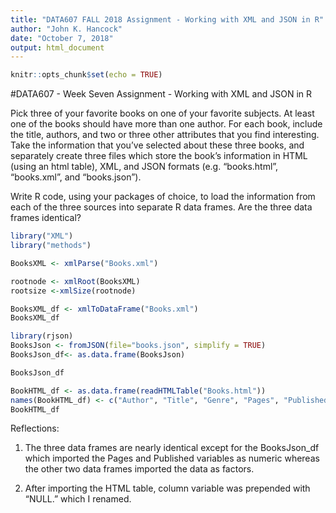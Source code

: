 ```yaml
---
title: "DATA607 FALL 2018 Assignment - Working with XML and JSON in R"
author: "John K. Hancock"
date: "October 7, 2018"
output: html_document
---
```


```r
knitr::opts_chunk$set(echo = TRUE)
```

#DATA607 - Week Seven Assignment - Working with XML and JSON in R

Pick three of your favorite books on one of your favorite subjects. At least one of the books should have more than one author. For each book, include the title, authors, and two or three other attributes that you find interesting.
Take the information that you've selected about these three books, and separately create three files which store the book's information in HTML (using an html table), XML, and JSON formats (e.g. "books.html", "books.xml", and "books.json"). 

Write R code, using your packages of choice, to load the information from each of the three sources into separate R data frames. Are the three data frames identical?



```r
library("XML")
library("methods")

BooksXML <- xmlParse("Books.xml")

rootnode <- xmlRoot(BooksXML)
rootsize <-xmlSize(rootnode)

BooksXML_df <- xmlToDataFrame("Books.xml")
BooksXML_df

```

```r
library(rjson)
BooksJson <- fromJSON(file="books.json", simplify = TRUE)
BooksJson_df<- as.data.frame(BooksJson)

BooksJson_df
```

```r
BookHTML_df <- as.data.frame(readHTMLTable("Books.html"))
names(BookHTML_df) <- c("Author", "Title", "Genre", "Pages", "Published", "ISBN")
BookHTML_df 
```

Reflections:

1. The three data frames are nearly identical except for the BooksJson_df which imported the Pages and Published variables as numeric whereas the other two data frames imported the data as factors.

2. After importing the HTML table, column variable was prepended with "NULL." which I renamed. 

